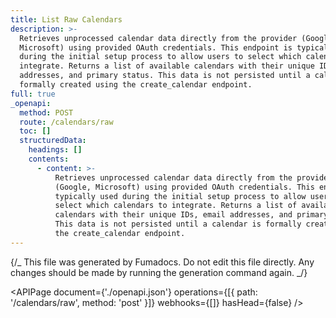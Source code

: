 ```yaml
---
title: List Raw Calendars
description: >-
  Retrieves unprocessed calendar data directly from the provider (Google,
  Microsoft) using provided OAuth credentials. This endpoint is typically used
  during the initial setup process to allow users to select which calendars to
  integrate. Returns a list of available calendars with their unique IDs, email
  addresses, and primary status. This data is not persisted until a calendar is
  formally created using the create_calendar endpoint.
full: true
_openapi:
  method: POST
  route: /calendars/raw
  toc: []
  structuredData:
    headings: []
    contents:
      - content: >-
          Retrieves unprocessed calendar data directly from the provider
          (Google, Microsoft) using provided OAuth credentials. This endpoint is
          typically used during the initial setup process to allow users to
          select which calendars to integrate. Returns a list of available
          calendars with their unique IDs, email addresses, and primary status.
          This data is not persisted until a calendar is formally created using
          the create_calendar endpoint.
---
```


{/_ This file was generated by Fumadocs.
Do not edit this file directly. Any changes should be made by running the generation command again. _/}

<APIPage
  document={'./openapi.json'}
  operations={[{ path: '/calendars/raw', method: 'post' }]}
  webhooks={[]}
  hasHead={false}
/>
